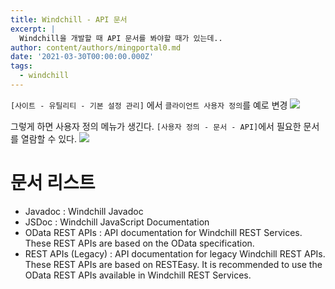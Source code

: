 ```yaml
---
title: Windchill - API 문서
excerpt: |
  Windchill을 개발할 때 API 문서를 봐야할 때가 있는데..
author: content/authors/mingportal0.md
date: '2021-03-30T00:00:00.000Z'
tags:
  - windchill
---
```



`[사이트 - 유틸리티 - 기본 설정 관리]` 에서 `클라이언트 사용자 정의`를 예로 변경
![](/uploads/image-20210330143406264.png)

그렇게 하면 사용자 정의 메뉴가 생긴다. `[사용자 정의 - 문서 - API]`에서 필요한 문서를 열람할 수 있다.
![](/uploads/image-20210330143528568.png)

# 문서 리스트

* Javadoc : Windchill Javadoc
* JSDoc : Windchill JavaScript Documentation
* OData REST APIs : API documentation for Windchill REST Services. These REST APIs are based on the OData specification.
* REST APIs (Legacy) : API documentation for legacy Windchill REST APIs. These REST APIs are based on RESTEasy. It is recommended to use the OData REST APIs available in Windchill REST Services.
